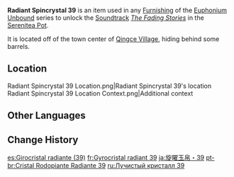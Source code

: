 {{Item Infobox
|id           = 141039
|image        = Item Radiant Spincrystal.png
|type         = Adventure Items
|group        = Radiant Spincrystals
|group2       = Liyue Spincrystals
|quality      = 4
|invCategory  = Precious Items
|description  = This wondrous crystal contains a certain rhythm, like something beautiful woven from delicate silk. These items can be found throughout the mainland or from merchants who collect curios. The tune held within this crystal can be revivified in your [[Serenitea Pot]] using either "[[Euphonium Unbound: Winding]]" or "[[Euphonium Unbound: Soaring]]." The tune contained within this [[Radiant Spincrystal]] is "[[The Fading Stories]]."
|source1      = [[Qingce Village]]
|track        = The Fading Stories
}}
'''Radiant Spincrystal 39''' is an item used in any [[Furnishing]] of the [[Euphonium Unbound]] series to unlock the [[Soundtrack]] ''[[The Fading Stories]]'' in the [[Serenitea Pot]].

It is located off of the town center of [[Qingce Village]], hiding behind some barrels.

==Location==
<gallery>
Radiant Spincrystal 39 Location.png|Radiant Spincrystal 39's location
Radiant Spincrystal 39 Location Context.png|Additional context
</gallery>

==Other Languages==
{{Other Languages
|default_hidden = 1
|en      = Radiant Spincrystal 39
|zhs     = 旋曜玉帛・其三十九
|zhs_rm  = Xuán Yào Yùbó - Qí Sānshíjiǔ
|zht     = 旋曜玉帛・其三十九
|zht_rm  = Xuán Yào Yùbó - Qí Sānshíjiǔ
|ja      = 旋曜玉帛・39
|ja_rm   = Sen'you Gyokuhaku - Sanjuukyuu{{Assumed}}
|ko      = 빛나는 결정・39
|ko_rm   = Binnaneun Gyeoljeong - Samsipgu
|es      = Girocristal radiante (39)
|fr      = Gyrocristal radiant 39
|ru      = Лучистый кристалл 39
|th      = Radiant Spincrystal 39
|vi      = Ngọc Thạch Âm Vang 39
|de      = Strahlender Drehkristall XXXIX
|id      = Radiant Spincrystal 39
|pt      = Cristal Rodopiante Radiante 39
|tr      = Parlak Burgu Kristal 39
|it      = Voltacristallo radioso 39
}}

==Change History==
{{Change History|2.6}}

[[es:Girocristal radiante (39)]]
[[fr:Gyrocristal radiant 39]]
[[ja:旋曜玉帛・39]]
[[pt-br:Cristal Rodopiante Radiante 39]]
[[ru:Лучистый кристалл 39]]